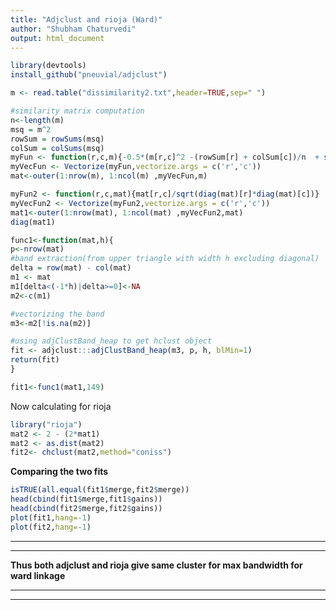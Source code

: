 ```yaml
---
title: "Adjclust and rioja (Ward)"
author: "Shubham Chaturvedi"
output: html_document
---
```


```r
library(devtools)
install_github("pneuvial/adjclust")

m <- read.table("dissimilarity2.txt",header=TRUE,sep=" ")

#similarity matrix computation
n<-length(m)
msq = m^2
rowSum = rowSums(msq)
colSum = colSums(msq)
myFun <- function(r,c,m){-0.5*(m[r,c]^2 -(rowSum[r] + colSum[c])/n  + sum(msq)/n^2)}
myVecFun <- Vectorize(myFun,vectorize.args = c('r','c'))
mat<-outer(1:nrow(m), 1:ncol(m) ,myVecFun,m)

myFun2 <- function(r,c,mat){mat[r,c]/sqrt(diag(mat)[r]*diag(mat)[c])}
myVecFun2 <- Vectorize(myFun2,vectorize.args = c('r','c'))
mat1<-outer(1:nrow(mat), 1:ncol(mat) ,myVecFun2,mat)
diag(mat1)

func1<-function(mat,h){
p<-nrow(mat)  
#band extraction(from upper triangle with width h excluding diagonal)
delta = row(mat) - col(mat)
m1 <- mat
m1[delta<(-1*h)|delta>=0]<-NA
m2<-c(m1)

#vectorizing the band
m3<-m2[!is.na(m2)]

#using adjClustBand_heap to get hclust object
fit <- adjclust:::adjClustBand_heap(m3, p, h, blMin=1)
return(fit)
}

fit1<-func1(mat1,149)
```

Now calculating for rioja

```r
library("rioja")
mat2 <- 2 - (2*mat1)
mat2 <- as.dist(mat2)
fit2<- chclust(mat2,method="coniss")
```

**Comparing the two fits**

```r
isTRUE(all.equal(fit1$merge,fit2$merge))
head(cbind(fit1$merge,fit1$gains))
head(cbind(fit2$merge,fit2$gains))
plot(fit1,hang=-1)
plot(fit2,hang=-1)
```

***
***

**Thus both adjclust and rioja give same cluster for max bandwidth for ward linkage**  

***
***
